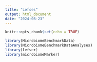 ```yaml
---
title: "Lefses"
output: html_document
date: "2024-08-23"
---
```


```r
knitr::opts_chunk$set(echo = TRUE)
```

```r
library(MicrobiomeBenchmarkData)
library(MicrobiomeBenchmarkDataAnalyses)
library(lefser)
library(microbiomeMarker)
```

